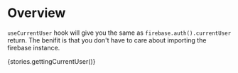 
<Meta title="Modules/firebase-hooks/Hooks/useCurrentUser" />

# Overview

`useCurrentUser` hook will give you the same as `firebase.auth().currentUser` return. The benifit is that you don't have to care about importing the firebase
instance.

<Preview>
    <Story name="useCurrentUser">{stories.gettingCurrentUser()}</Story>
</Preview>
